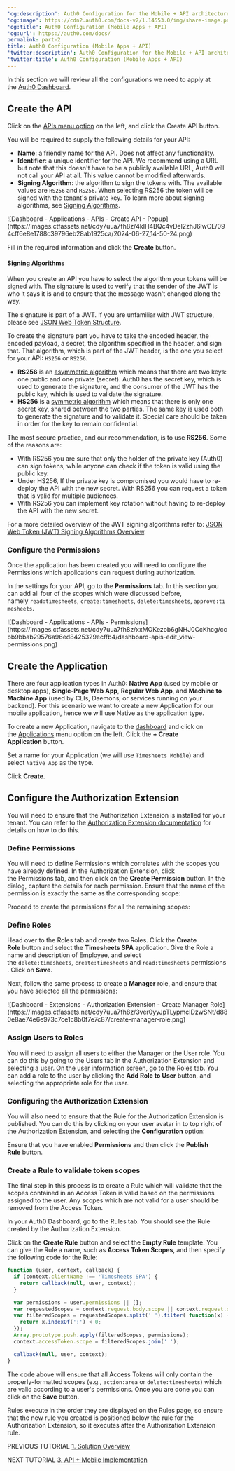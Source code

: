 ---
'og:description': Auth0 Configuration for the Mobile + API architecture scenario
'og:image': https://cdn2.auth0.com/docs-v2/1.14553.0/img/share-image.png
'og:title': Auth0 Configuration (Mobile Apps + API)
'og:url': https://auth0.com/docs/
permalink: part-2
title: Auth0 Configuration (Mobile Apps + API)
'twitter:description': Auth0 Configuration for the Mobile + API architecture scenario
'twitter:title': Auth0 Configuration (Mobile Apps + API)
---
In this section we will review all the configurations we need to apply at the [Auth0 Dashboard](https://manage.auth0.com/#).

## Create the API

Click on the [APIs menu option](https://manage.auth0.com/#/apis) on the left, and click the Create API button.

You will be required to supply the following details for your API:

* **Name**: a friendly name for the API. Does not affect any functionality.
* **Identifier**: a unique identifier for the API. We recommend using a URL but note that this doesn't have to be a publicly available URL, Auth0 will not call your API at all. This value cannot be modified afterwards.
* **<Tooltip tip="Signing Algorithm: Algorithm used to digitally sign tokens to ensure the token has not been tampered with." cta="View Glossary" href="/docs/glossary?term=Signing+Algorithm">Signing Algorithm</Tooltip>**: the algorithm to sign the tokens with. The available values are `HS256` and `RS256`. When selecting RS256 the token will be signed with the tenant's private key. To learn more about signing algorithms, see [Signing Algorithms](/docs/get-started/applications/signing-algorithms).

<Frame>![Dashboard - Applications - APIs - Create API - Popup](https://images.ctfassets.net/cdy7uua7fh8z/4kIH4BQc4vDel2zhJ6lwCE/094cff6e8e1788c39796eb28ab1925ca/2024-06-27_14-50-24.png)</Frame>

Fill in the required information and click the **Create** button.

#### Signing Algorithms

When you create an API you have to select the algorithm your tokens will be signed with. The signature is used to verify that the sender of the <Tooltip tip="JSON Web Token (JWT): Standard ID Token format (and often Access Token format) used to represent claims securely between two parties." cta="View Glossary" href="/docs/glossary?term=JWT">JWT</Tooltip> is who it says it is and to ensure that the message wasn't changed along the way.

<Callout icon="file-lines" color="#0EA5E9" iconType="regular">

The signature is part of a JWT. If you are unfamiliar with JWT structure, please see [JSON Web Token Structure](/docs/secure/tokens/json-web-tokens/json-web-token-structure).

</Callout>

To create the signature part you have to take the encoded header, the encoded payload, a secret, the algorithm specified in the header, and sign that. That algorithm, which is part of the JWT header, is the one you select for your API: `HS256` or `RS256`.

* **RS256** is an [asymmetric algorithm](https://en.wikipedia.org/wiki/Public-key_cryptography) which means that there are two keys: one public and one private (secret). Auth0 has the secret key, which is used to generate the signature, and the consumer of the JWT has the public key, which is used to validate the signature.
* **HS256** is a [symmetric algorithm](https://en.wikipedia.org/wiki/Symmetric-key_algorithm) which means that there is only one secret key, shared between the two parties. The same key is used both to generate the signature and to validate it. Special care should be taken in order for the key to remain confidential.

The most secure practice, and our recommendation, is to use **RS256**. Some of the reasons are:

* With RS256 you are sure that only the holder of the private key (Auth0) can sign tokens, while anyone can check if the token is valid using the public key.
* Under HS256, If the private key is compromised you would have to re-deploy the API with the new secret. With RS256 you can request a token that is valid for multiple audiences.
* With RS256 you can implement key rotation without having to re-deploy the API with the new secret.

<Callout icon="file-lines" color="#0EA5E9" iconType="regular">

For a more detailed overview of the JWT signing algorithms refer to: [JSON Web Token (JWT) Signing Algorithms Overview](https://auth0.com/blog/json-web-token-signing-algorithms-overview/).

</Callout>

### Configure the Permissions

Once the application has been created you will need to configure the Permissions which applications can request during authorization.

In the settings for your API, go to the **Permissions** tab. In this section you can add all four of the scopes which were discussed before, namely `read:timesheets`, `create:timesheets`, `delete:timesheets`, `approve:timesheets`.

<Frame>![Dashboard - Applications - APIs - Permissions](https://images.ctfassets.net/cdy7uua7fh8z/xxMOKezob6gNHJ0CcKhcg/ccbb9bbab29576a96ed8425329ecffb4/dashboard-apis-edit_view-permissions.png)</Frame>

## Create the Application

There are four application types in Auth0: **Native App** (used by mobile or desktop apps), **Single-Page Web App**, **Regular Web App**, and **Machine to Machine App** (used by CLIs, Daemons, or services running on your backend). For this scenario we want to create a new Application for our mobile application, hence we will use Native as the application type.

To create a new Application, navigate to the [dashboard](https://manage.auth0.com/#) and click on the [Applications](https://manage.auth0.com/#/applications) menu option on the left. Click the **+ Create Application** button.

Set a name for your Application (we will use `Timesheets Mobile`) and select `Native App` as the type.

Click **Create**.

## Configure the Authorization Extension

You will need to ensure that the Authorization Extension is installed for your tenant. You can refer to the [Authorization Extension documentation](/docs/customize/extensions/authorization-extension) for details on how to do this.

### Define Permissions

You will need to define Permissions which correlates with the scopes you have already defined. In the Authorization Extension, click the Permissions tab, and then click on the **Create Permission** button. In the dialog, capture the details for each permission. Ensure that the name of the permission is exactly the same as the corresponding scope:

Proceed to create the permissions for all the remaining scopes:

### Define Roles

Head over to the Roles tab and create two Roles. Click the **Create Role** button and select the **Timesheets SPA** application. Give the Role a name and description of Employee, and select the `delete:timesheets`, `create:timesheets` and `read:timesheets` permissions. Click on **Save**.

Next, follow the same process to create a **Manager** role, and ensure that you have selected all the permissions:

<Frame>![Dashboard - Extensions - Authorization Extension - Create Manager Role](https://images.ctfassets.net/cdy7uua7fh8z/3ver0yyJpTLypmcIDzwSNt/d880e8ae74e6e973c7ce1c8b0f7e7c87/create-manager-role.png)</Frame>

### Assign Users to Roles

You will need to assign all users to either the Manager or the User role. You can do this by going to the Users tab in the Authorization Extension and selecting a user. On the user information screen, go to the Roles tab. You can add a role to the user by clicking the **Add Role to User** button, and selecting the appropriate role for the user.

### Configuring the Authorization Extension

You will also need to ensure that the Rule for the Authorization Extension is published. You can do this by clicking on your user avatar in to top right of the Authorization Extension, and selecting the **Configuration** option:

Ensure that you have enabled **Permissions** and then click the **Publish Rule** button.

### Create a Rule to validate token scopes

The final step in this process is to create a Rule which will validate that the scopes contained in an <Tooltip tip="Access Token: Authorization credential, in the form of an opaque string or JWT, used to access an API." cta="View Glossary" href="/docs/glossary?term=Access+Token">Access Token</Tooltip> is valid based on the permissions assigned to the user. Any scopes which are not valid for a user should be removed from the Access Token.

In your <Tooltip tip="Auth0 Dashboard: Auth0's main product to configure your services." cta="View Glossary" href="/docs/glossary?term=Auth0+Dashboard">Auth0 Dashboard</Tooltip>, go to the Rules tab. You should see the Rule created by the Authorization Extension.

Click on the **Create Rule** button and select the **Empty Rule** template. You can give the Rule a name, such as **Access Token Scopes**, and then specify the following code for the Rule:

```javascript lines
function (user, context, callback) {
  if (context.clientName !== 'Timesheets SPA') {
    return callback(null, user, context);
  }

  var permissions = user.permissions || [];
  var requestedScopes = context.request.body.scope || context.request.query.scope;
  var filteredScopes = requestedScopes.split(' ').filter( function(x) {
    return x.indexOf(':') < 0;
  });
  Array.prototype.push.apply(filteredScopes, permissions);
  context.accessToken.scope = filteredScopes.join(' ');

  callback(null, user, context);
}
```






The code above will ensure that all Access Tokens will only contain the properly-formatted scopes (e.g., `action:area` or `delete:timesheets`) which are valid according to a user's permissions. Once you are done you can click on the **Save** button.

Rules execute in the order they are displayed on the Rules page, so ensure that the new rule you created is positioned below the rule for the Authorization Extension, so it executes after the Authorization Extension rule.

PREVIOUS TUTORIAL [1. Solution Overview](/docs/get-started/architecture-scenarios/mobile-api/part-1)

NEXT TUTORIAL [3. API + Mobile Implementation](/docs/get-started/architecture-scenarios/mobile-api/api-implementation-nodejs)